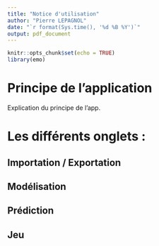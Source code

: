 ```yaml
---
title: "Notice d'utilisation"
author: "Pierre LEPAGNOL"
date: "`r format(Sys.time(), '%d %B %Y')`"
output: pdf_document
---
```


```r
knitr::opts_chunk$set(echo = TRUE)
library(emo)
```

# Principe de l'application

Explication du principe de l'app.

# Les différents onglets :
## Importation / Exportation

## Modélisation

## Prédiction

## Jeu
